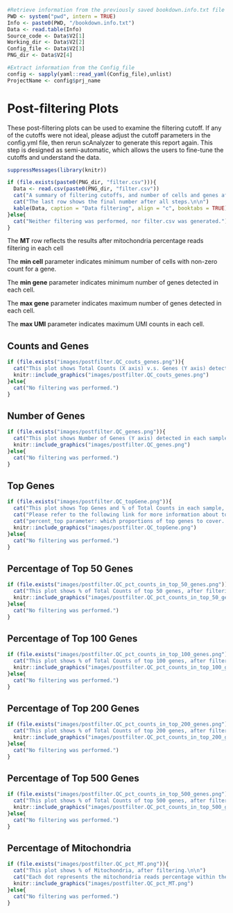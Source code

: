 ```r

#Retrieve information from the previously saved bookdown.info.txt file
PWD <- system("pwd", intern = TRUE)
Info <- paste0(PWD, "/bookdown.info.txt")
Data <- read.table(Info)
Source_code <- Data$V2[1]
Working_dir <- Data$V2[2]
Config_file <- Data$V2[3]
PNG_dir <- Data$V2[4]

#Extract information from the Config_file
config <- sapply(yaml::read_yaml(Config_file),unlist)
ProjectName <- config$prj_name
```

# Post-filtering Plots

These post-filtering plots can be used to examine the filtering cutoff. If any of the cutoffs were not ideal, please adjust the cutoff parameters in the config.yml file, then rerun scAnalyzer to generate this report again. This step is designed as semi-automatic, which allows the users to fine-tune the cutoffs and understand the data.

```r
suppressMessages(library(knitr))

if (file.exists(paste0(PNG_dir, "filter.csv"))){
  Data <- read.csv(paste0(PNG_dir, "filter.csv"))
  cat("A summary of filtering cutoffs, and number of cells and genes after each filtering step.\n\n")
  cat("The last row shows the final number after all steps.\n\n")
  kable(Data, caption = "Data filtering", align = "c", booktabs = TRUE)
}else{
  cat("Neither filtering was performed, nor filter.csv was generated.") 
}

```

The **MT** row reflects the results after mitochondria percentage reads filtering in each cell

The **min cell** parameter indicates minimum number of cells with non-zero count for a gene.

The **min gene** parameter indicates minimum number of genes detected in each cell.

The **max gene** parameter indicates maximum number of genes detected in each cell.

The **max UMI** parameter indicates maximum UMI counts in each cell.

## Counts and Genes

```r
if (file.exists("images/postfilter.QC_couts_genes.png")){
  cat("This plot shows Total Counts (X axis) v.s. Genes (Y axis) detected in each sample, after filtering.\n\n")
  knitr::include_graphics("images/postfilter.QC_couts_genes.png")
}else{
  cat("No filtering was performed.")
}
```

## Number of Genes

```r
if (file.exists("images/postfilter.QC_genes.png")){
  cat("This plot shows Number of Genes (Y axis) detected in each sample, after filtering.\n\n")
  knitr::include_graphics("images/postfilter.QC_genes.png")
}else{
  cat("No filtering was performed.")
}
```

## Top Genes

```r
if (file.exists("images/postfilter.QC_topGene.png")){
  cat("This plot shows Top Genes and % of Total Counts in each sample, after filtering.\n\n")
  cat("Please refer to the following link for more information about top genes: https://scanpy.readthedocs.io/en/latest/generated/scanpy.pp.calculate_qc_metrics.html.\n\n")
  cat("percent_top parameter: which proportions of top genes to cover. If empty or None don’t calculate. Values are considered 1-indexed, percent_top=[50] finds cumulative proportion to the 50th most expressed gene.\n\n")
  knitr::include_graphics("images/postfilter.QC_topGene.png")
}else{
  cat("No filtering was performed.")
}
```

## Percentage of Top 50 Genes

```r
if (file.exists("images/postfilter.QC_pct_counts_in_top_50_genes.png")){
  cat("This plot shows % of Total Counts of top 50 genes, after filtering.\n\n")
  knitr::include_graphics("images/postfilter.QC_pct_counts_in_top_50_genes.png")
}else{
  cat("No filtering was performed.")
}
```

## Percentage of Top 100 Genes

```r
if (file.exists("images/postfilter.QC_pct_counts_in_top_100_genes.png")){
  cat("This plot shows % of Total Counts of top 100 genes, after filtering.\n\n")
  knitr::include_graphics("images/postfilter.QC_pct_counts_in_top_100_genes.png")
}else{
  cat("No filtering was performed.")
}
```

## Percentage of Top 200 Genes

```r
if (file.exists("images/postfilter.QC_pct_counts_in_top_200_genes.png")){
  cat("This plot shows % of Total Counts of top 200 genes, after filtering.\n\n")
  knitr::include_graphics("images/postfilter.QC_pct_counts_in_top_200_genes.png")
}else{
  cat("No filtering was performed.")
}
```

## Percentage of Top 500 Genes

```r
if (file.exists("images/postfilter.QC_pct_counts_in_top_500_genes.png")){
  cat("This plot shows % of Total Counts of top 500 genes, after filtering.\n\n")
  knitr::include_graphics("images/postfilter.QC_pct_counts_in_top_500_genes.png")
}else{
  cat("No filtering was performed.")
}
```

## Percentage of Mitochondria

```r
if (file.exists("images/postfilter.QC_pct_MT.png")){
  cat("This plot shows % of Mitochondria, after filtering.\n\n")
  cat("Each dot represents the mitochondria reads percentage within the total reads of that cell.\n\n")
  knitr::include_graphics("images/postfilter.QC_pct_MT.png")
}else{
  cat("No filtering was performed.")
}
```
